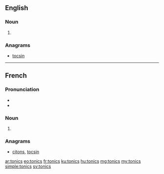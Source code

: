 ==English==

===Noun===
{{head|en|plural}}

# {{plural of|tonic|lang=en}}

===Anagrams===
* [[tocsin]]

----

==French==

===Pronunciation===
* {{IPA|/tɔ.nik/|lang=fr}}
* {{homophones|tonics|tonique|toniques|lang=fr}}

===Noun===
{{head|fr|plural}} {{g|m-p}}

# {{plural of|tonic|lang=fr}}

===Anagrams===
* [[citons#French|citons]], [[tocsin#French|tocsin]]

[[ar:tonics]]
[[eo:tonics]]
[[fr:tonics]]
[[ku:tonics]]
[[hu:tonics]]
[[mg:tonics]]
[[my:tonics]]
[[simple:tonics]]
[[sv:tonics]]